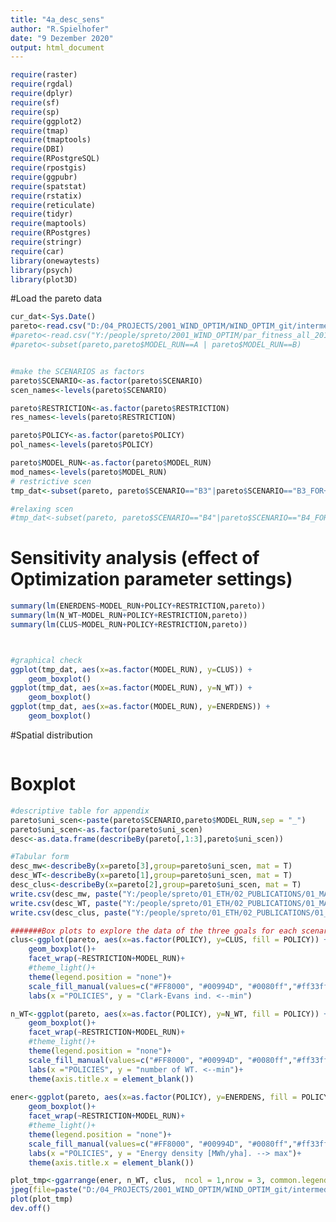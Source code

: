 ```yaml
---
title: "4a_desc_sens"
author: "R.Spielhofer"
date: "9 Dezember 2020"
output: html_document
---
```


```r

require(raster)
require(rgdal)
require(dplyr)
require(sf)
require(sp)
require(ggplot2)
require(tmap)
require(tmaptools)
require(DBI)
require(RPostgreSQL)
require(rpostgis)
require(ggpubr)
require(spatstat)
require(rstatix)
require(reticulate)
require(tidyr)
require(maptools)
require(RPostgres)
require(stringr)
require(car)
library(onewaytests)
library(psych)
library(plot3D)
```

#Load the pareto data
```r
cur_dat<-Sys.Date()
pareto<-read.csv("D:/04_PROJECTS/2001_WIND_OPTIM/WIND_OPTIM_git/intermediate_steps/3_wp/NSGA3_RES/out/fitness_all_201228.csv", sep=",")
#pareto<-read.csv("Y:/people/spreto/2001_WIND_OPTIM/par_fitness_all_201130.csv", sep=",")
#pareto<-subset(pareto,pareto$MODEL_RUN==A | pareto$MODEL_RUN==B)


#make the SCENARIOS as factors
pareto$SCENARIO<-as.factor(pareto$SCENARIO)
scen_names<-levels(pareto$SCENARIO)

pareto$RESTRICTION<-as.factor(pareto$RESTRICTION)
res_names<-levels(pareto$RESTRICTION)

pareto$POLICY<-as.factor(pareto$POLICY)
pol_names<-levels(pareto$POLICY)

pareto$MODEL_RUN<-as.factor(pareto$MODEL_RUN)
mod_names<-levels(pareto$MODEL_RUN)
# restrictive scen
tmp_dat<-subset(pareto, pareto$SCENARIO=="B3"|pareto$SCENARIO=="B3_FOR+"|pareto$SCENARIO=="B3_ISOS+"|pareto$SCENARIO=="B3_CRF+")

#relaxing scen
#tmp_dat<-subset(pareto, pareto$SCENARIO=="B4"|pareto$SCENARIO=="B4_FOR-"|pareto$SCENARIO=="B4_ISOS-"|pareto$SCENARIO=="B4_CRF-")
```

# Sensitivity analysis (effect of Optimization parameter settings)
```r

summary(lm(ENERDENS~MODEL_RUN+POLICY+RESTRICTION,pareto))
summary(lm(N_WT~MODEL_RUN+POLICY+RESTRICTION,pareto))
summary(lm(CLUS~MODEL_RUN+POLICY+RESTRICTION,pareto))



#graphical check
ggplot(tmp_dat, aes(x=as.factor(MODEL_RUN), y=CLUS)) +   
    geom_boxplot()
ggplot(tmp_dat, aes(x=as.factor(MODEL_RUN), y=N_WT)) +   
    geom_boxplot()
ggplot(tmp_dat, aes(x=as.factor(MODEL_RUN), y=ENERDENS)) +   
    geom_boxplot()

```


#Spatial distribution
```r

```

# Boxplot


```r

#descriptive table for appendix
pareto$uni_scen<-paste(pareto$SCENARIO,pareto$MODEL_RUN,sep = "_")
pareto$uni_scen<-as.factor(pareto$uni_scen)
desc<-as.data.frame(describeBy(pareto[,1:3],pareto$uni_scen))

#Tabular form
desc_mw<-describeBy(x=pareto[3],group=pareto$uni_scen, mat = T)
desc_WT<-describeBy(x=pareto[1],group=pareto$uni_scen, mat = T)
desc_clus<-describeBy(x=pareto[2],group=pareto$uni_scen, mat = T)
write.csv(desc_mw, paste("Y:/people/spreto/01_ETH/02_PUBLICATIONS/01_MAIN/3_WIND_OPTIM/Tables/",paste(cur_dat,"mw_desc.csv",sep="_"),sep=""))
write.csv(desc_WT, paste("Y:/people/spreto/01_ETH/02_PUBLICATIONS/01_MAIN/3_WIND_OPTIM/Tables/",paste(cur_dat,"WT_desc.csv",sep="_"),sep=""))
write.csv(desc_clus, paste("Y:/people/spreto/01_ETH/02_PUBLICATIONS/01_MAIN/3_WIND_OPTIM/Tables/",paste(cur_dat,"clus_desc.csv",sep="_"),sep=""))

#######Box plots to explore the data of the three goals for each scenario
clus<-ggplot(pareto, aes(x=as.factor(POLICY), y=CLUS, fill = POLICY)) +   
    geom_boxplot()+
    facet_wrap(~RESTRICTION+MODEL_RUN)+
    #theme_light()+
    theme(legend.position = "none")+
    scale_fill_manual(values=c("#FF8000", "#00994D", "#0080ff","#ff33ff"))+
    labs(x ="POLICIES", y = "Clark-Evans ind. <--min")

n_WT<-ggplot(pareto, aes(x=as.factor(POLICY), y=N_WT, fill = POLICY)) +   
    geom_boxplot()+
    facet_wrap(~RESTRICTION+MODEL_RUN)+
    #theme_light()+
    theme(legend.position = "none")+
    scale_fill_manual(values=c("#FF8000", "#00994D", "#0080ff","#ff33ff"))+
    labs(x ="POLICIES", y = "number of WT. <--min")+
    theme(axis.title.x = element_blank()) 
    
ener<-ggplot(pareto, aes(x=as.factor(POLICY), y=ENERDENS, fill = POLICY)) +   
    geom_boxplot()+
    facet_wrap(~RESTRICTION+MODEL_RUN)+
    #theme_light()+
    theme(legend.position = "none")+
    scale_fill_manual(values=c("#FF8000", "#00994D", "#0080ff","#ff33ff"))+
    labs(x ="POLICIES", y = "Energy density [MWh/yha]. --> max")+
    theme(axis.title.x = element_blank())

plot_tmp<-ggarrange(ener, n_WT, clus,  ncol = 1,nrow = 3, common.legend = T,labels = "auto")    
jpeg(file=paste("D:/04_PROJECTS/2001_WIND_OPTIM/WIND_OPTIM_git/intermediate_steps/4_wp/descriptives/",paste(name,"_fitness_box.jpg",sep=""),sep=""),width = 1500, height = 2000)
plot(plot_tmp)
dev.off()


```
